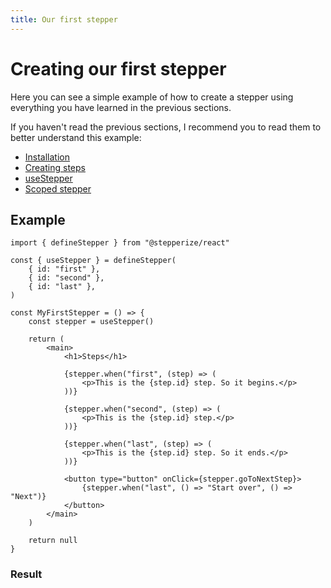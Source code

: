 ```yaml
---
title: Our first stepper
---
```



# Creating our first stepper

Here you can see a simple example of how to create a stepper using everything you have learned in the previous sections.

If you haven't read the previous sections, I recommend you to read them to better understand this example:

- [Installation](./installation.mdx)
- [Creating steps](./creating-steps.mdx)
- [useStepper](./use-stepper.mdx)
- [Scoped stepper](./scoped-stepper.mdx)

## Example 

```tsx
import { defineStepper } from "@stepperize/react"

const { useStepper } = defineStepper(
	{ id: "first" },
	{ id: "second" },
	{ id: "last" },
)

const MyFirstStepper = () => {
	const stepper = useStepper()

	return (
		<main>
			<h1>Steps</h1>

			{stepper.when("first", (step) => (
				<p>This is the {step.id} step. So it begins.</p>
			))}

			{stepper.when("second", (step) => (
				<p>This is the {step.id} step.</p>
			))}

			{stepper.when("last", (step) => (
				<p>This is the {step.id} step. So it ends.</p>
			))}

			<button type="button" onClick={stepper.goToNextStep}>
				{stepper.when("last", () => "Start over", () => "Next")}
			</button>
		</main>
	)

	return null
}
``` 

### Result

<div className="mt-6">
  <MyFirstStepper />
</div>
